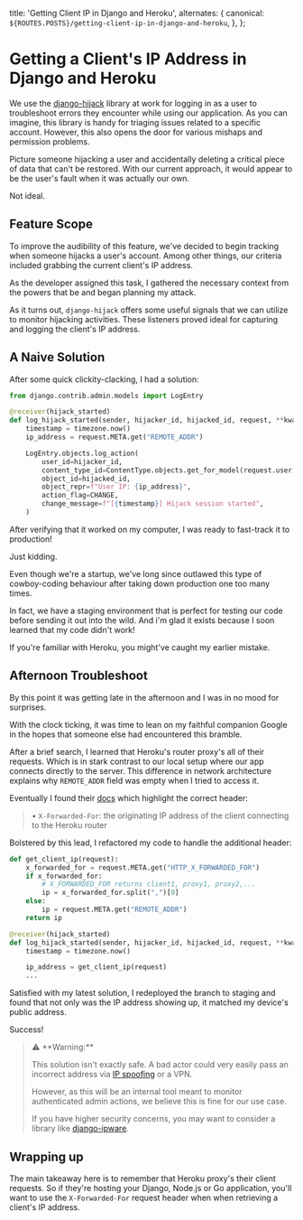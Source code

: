 
  title: 'Getting Client IP in Django and Heroku',
  alternates: {
    canonical: `${ROUTES.POSTS}/getting-client-ip-in-django-and-heroku`,
  },
};

# Getting a Client's IP Address in Django and Heroku

<AnimatedName />

We use the [django-hijack](https://django-hijack.readthedocs.io/en/v2.1.10/) library at work for logging in as a user to troubleshoot errors they encounter while using our application. As you can imagine, this library is handy for triaging issues related to a specific account. However, this also opens the door for various mishaps and permission problems.

Picture someone hijacking a user and accidentally deleting a critical piece of data that can't be restored. With our current approach, it would appear to be the user's fault when it was actually our own. 

Not ideal.

## Feature Scope

To improve the audibility of this feature, we've decided to begin tracking when someone hijacks a user's account. Among other things, our criteria included grabbing the current client's IP address.

As the developer assigned this task, I gathered the necessary context from the powers that be and began planning my attack.

As it turns out, `django-hijack` offers some useful signals that we can utilize to monitor hijacking activities. These listeners proved ideal for capturing and logging the client's IP address.

## A Naive Solution

After some quick clickity-clacking, I had a solution:

```python
from django.contrib.admin.models import LogEntry

@receiver(hijack_started)
def log_hijack_started(sender, hijacker_id, hijacked_id, request, **kwargs):
    timestamp = timezone.now()
    ip_address = request.META.get("REMOTE_ADDR")

    LogEntry.objects.log_action(
        user_id=hijacker_id,
        content_type_id=ContentType.objects.get_for_model(request.user).pk,
        object_id=hijacked_id,
        object_repr=f"User IP: {ip_address}",
        action_flag=CHANGE,
        change_message=f"[{timestamp}] Hijack session started",
    )
```

After verifying that it worked on my computer, I was ready to fast-track it to production!

Just kidding.

Even though we're a startup, we've long since outlawed this type of cowboy-coding behaviour after taking down production one too many times.

In fact, we have a staging environment that is perfect for testing our code before sending it out into the wild. And i'm glad it exists because I soon learned that my code didn't work!

If you're familiar with Heroku, you might've caught my earlier mistake.

## Afternoon Troubleshoot

By this point it was getting late in the afternoon and I was in no mood for surprises.

With the clock ticking, it was time to lean on my faithful companion Google in the hopes that someone else had encountered this bramble.

After a brief search, I learned that Heroku's router proxy's all of their requests. Which is in stark contrast to our local setup where our app connects directly to the server. This difference in network architecture explains why `REMOTE_ADDR` field was empty when I tried to access it.

Eventually I found their [docs](https://devcenter.heroku.com/articles/http-routing#heroku-headers) which highlight the correct header:

> • `X-Forwarded-For`: the originating IP address of the client connecting to the Heroku router
> 

Bolstered by this lead, I refactored my code to handle the additional header:

```python
def get_client_ip(request):
    x_forwarded_for = request.META.get("HTTP_X_FORWARDED_FOR")
    if x_forwarded_for:
        # X_FORWARDED_FOR returns client1, proxy1, proxy2,...
        ip = x_forwarded_for.split(",")[0]
    else:
        ip = request.META.get("REMOTE_ADDR")
    return ip

@receiver(hijack_started)
def log_hijack_started(sender, hijacker_id, hijacked_id, request, **kwargs):
    timestamp = timezone.now()

    ip_address = get_client_ip(request)		
	...
```

Satisfied with my latest solution, I redeployed the branch to staging and found that not only was the IP address showing up, it matched my device's public address.

Success!

<blockquote className="aside">
⚠️ **Warning:**

This solution isn't exactly safe. A bad actor could very easily pass an incorrect address via [IP spoofing](https://www.cloudflare.com/learning/ddos/glossary/ip-spoofing/) or a VPN.

However, as this will be an internal tool meant to monitor authenticated admin actions, we believe this is fine for our use case. 

If you have higher security concerns, you may want to consider a library like [django-ipware](https://www.notion.so/Inviting-a-guest-that-isn-t-on-guest-list-doesn-t-work-10117d7d138e47a7840d6131d579bff3?pvs=21).

</blockquote>

## Wrapping up

The main takeaway here is to remember that Heroku proxy's their client requests. So if they're hosting your Django, Node.js or Go application, you'll want to use the `X-Forwarded-For` request header when when retrieving a client's IP address.